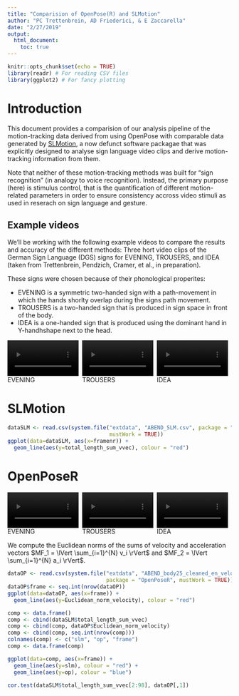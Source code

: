 ```yaml
---
title: "Comparision of OpenPose(R) and SLMotion"
author: "PC Trettenbrein, AD Friederici, & E Zaccarella"
date: "2/27/2019"
output:
  html_document:
    toc: true
---
```


```r
knitr::opts_chunk$set(echo = TRUE)
library(readr) # For reading CSV files
library(ggplot2) # For fancy plotting
```

# Introduction

This document provides a comparision of our analysis pipeline of the motion-tracking data derived from using OpenPose with comparable data generated by [SLMotion](https://research.cs.aalto.fi/cbir/software/slmotion/), a now defunct software packagae that was explicitly designed to analyse sign language video clips and derive motion-tracking information from them.

Note that neither of these motion-tracking methods was built for "sign recognition" (in analogy to voice recognition). Instead, the primary purpose (here) is stimulus control, that is the quantification of different motion-related parameters in order to ensure consistency accross video stimuli as used in reserach on sign language and gesture.

## Example videos

We'll be working with the following example videos to compare the results and accuracy of the different methods: Three hort video clips of the German Sign Language (DGS) signs for EVENING, TROUSERS, and IDEA (taken from Trettenbrein, Pendzich, Cramer, et al., in preparation).

These signs were chosen because of their phonological properites:

* EVENING is a symmetric two-handed sign with a path-movement in which the hands shorlty overlap during the signs path movement.
* TROUSERS is a two-handed sign that is produced in sign space in front of the body.
* IDEA is a one-handed sign that is produced using the dominant hand in Y-handhshape next to the head.

<style>
.column {
  float: left;
  width: 33.33%;
}

/* Clear floats after the columns */
.row:after {
  content: "";
  display: table;
  clear: both;
}
</style>

<div class="row">
  <div class="column">
  <video width="95%" controls>
    <source src="example_videos/ABEND.mp4" type="video/mp4">
  </video>
  EVENING
  </div>
  <div class="column">
  <video width="95%" controls>
    <source src="example_videos/HOSE.mp4" type="video/mp4">
  </video>
  TROUSERS
  </div>
  <div class="column">
  <video width="95%" controls>
    <source src="example_videos/IDEE.mp4" type="video/mp4">
  </video>
  IDEA
   </div>
</div>

# SLMotion

```r
dataSLM <- read.csv(system.file("extdata", "ABEND_SLM.csv", package = "OpenPoseR",
                                mustWork = TRUE))
ggplot(data=dataSLM, aes(x=framenr)) +
  geom_line(aes(y=total_length_sum_vvec), colour = "red")
```

# OpenPoseR

<div class="row">
  <div class="column">
  <video width="95%" controls>
    <source src="openpose_data/ABEND_OpenPose.mp4" type="video/mp4">
  </video>
  EVENING
  </div>
  <div class="column">
  <video width="95%" controls>
    <source src="openpose_data/HOSE_OpenPose.mp4" type="video/mp4">
  </video>
  TROUSERS
  </div>
  <div class="column">
  <video width="95%" controls>
    <source src="openpose_data/IDEE_OpenPose.mp4" type="video/mp4">
  </video>
  IDEA
   </div>
</div>

We compute the Euclidean norms of the sums of velocity and acceleration vectors $MF_1 = \lVert \sum_{i=1}^{N} v_i \rVert$ and $MF_2 = \lVert \sum_{i=1}^{N} a_i \rVert$.

```r
dataOP <- read.csv(system.file("extdata", "ABEND_body25_cleaned_en_velocity.csv",
                               package = "OpenPoseR", mustWork = TRUE))
dataOP$frame <- seq.int(nrow(dataOP))
ggplot(data=dataOP, aes(x=frame)) +
  geom_line(aes(y=Euclidean_norm_velocity), colour = "red")
```

```r
comp <- data.frame()
comp <- cbind(dataSLM$total_length_sum_vvec)
comp <- cbind(comp, dataOP$Euclidean_norm_velocity)
comp <- cbind(comp, seq.int(nrow(comp)))
colnames(comp) <- c("slm", "op", "frame")
comp <- data.frame(comp)

ggplot(data=comp, aes(x=frame)) +
  geom_line(aes(y=slm), colour = "red") +
  geom_line(aes(y=op), colour = "blue")

cor.test(dataSLM$total_length_sum_vvec[2:98], dataOP[,1])

```
